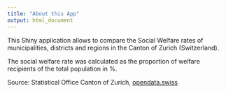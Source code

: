 ```yaml
---
title: "About this App"
output: html_document
---
```


This Shiny application allows to compare the Social Welfare rates of municipalities, districts and regions in the Canton of Zurich (Switzerland).

The social welfare rate was calculated as the proportion of welfare recipients of the total population in %. 

Source: Statistical Office Canton of Zurich, [opendata.swiss](https://opendata.swiss/de/dataset/sozialhilfequote)

